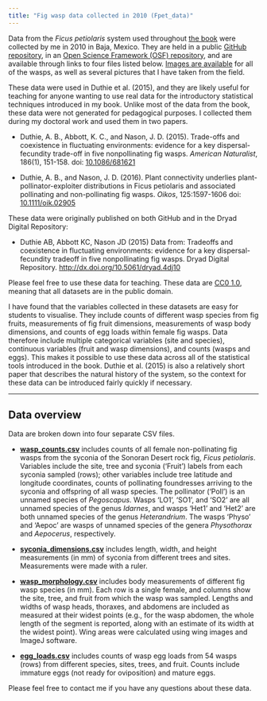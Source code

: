 ```yaml
---
title: "Fig wasp data collected in 2010 (Fpet_data)"
---
```



Data from the *Ficus petiolaris* system used throughout [the book](books.html) were collected by me in 2010 in Baja, Mexico. They are held in a public [GitHub repository](https://github.com/bradduthie/petiolaris_data), in an [Open Science Framework (OSF) repository](https://osf.io/dxwyv/), and are available through links to four files listed below. [Images are available](petiolaris_img.html) for all of the wasps, as well as several pictures that I have taken from the field.

These data were used in Duthie et al. (2015), and they are likely useful for teaching for anyone wanting to use real data for the introductory statistical techniques introduced in my book. Unlike most of the data from the book, these data were not generated for pedagogical purposes. I collected them during my doctoral work and used them in two papers.

- Duthie, A. B., Abbott, K. C., and Nason, J. D. (2015). Trade-offs and coexistence in fluctuating environments: evidence for a key dispersal-fecundity trade-off in five nonpollinating fig wasps. *American Naturalist*, 186(1), 151-158. doi: [10.1086/681621](https://www.jstor.org/stable/10.1086/681621?seq=1)

- Duthie, A. B., and Nason, J. D. (2016). Plant connectivity underlies plant-pollinator-exploiter distributions in Ficus petiolaris and associated pollinating and non-pollinating fig wasps. *Oikos*, 125:1597-1606 doi: [10.1111/oik.02905](https://nsojournals.onlinelibrary.wiley.com/doi/abs/10.1111/oik.02905)

These data were originally published on both GitHub and in the Dryad Digital Repository:

- Duthie AB, Abbott KC, Nason JD (2015) Data from: Tradeoffs and coexistence in fluctuating environments: evidence for a key dispersal-fecundity tradeoff in five nonpollinating fig wasps. Dryad Digital Repository. [http://dx.doi.org/10.5061/dryad.4dj10](https://datadryad.org/dataset/doi:10.5061/dryad.4dj10)

Please feel free to use these data for teaching. These data are [CC0 1.0](https://creativecommons.org/publicdomain/zero/1.0/deed.en), meaning that all datasets are in the public domain.

I have found that the variables collected in these datasets are easy for students to visualise. They include counts of different wasp species from fig fruits, measurements of fig fruit dimensions, measurements of wasp body dimensions, and counts of egg loads within female fig wasps. Data therefore include multiple categorical variables (site and species), continuous variables (fruit and wasp dimensions), and counts (wasps and eggs). This makes it possible to use these data across all of the statistical tools introduced in the book. Duthie et al. (2015) is also a relatively short paper that describes the natural history of the system, so the context for these data can be introduced fairly quickly if necessary.



<hr>


Data overview
-----------------------------------------

Data are broken down into four separate CSV files.

- **[wasp_counts.csv](petiolaris_data/wasp_counts.csv)** includes counts of all female non-pollinating fig wasps from the syconia of the Sonoran Desert rock fig, *Ficus petiolaris*. Variables include the site, tree and syconia ('Fruit') labels from each syconia sampled (rows); other variables include tree latitude and longitude coordinates, counts of pollinating foundresses arriving to the syconia and offspring of all wasp species. The pollinator ('Poll') is an unnamed species of *Pegoscapus*. Wasps 'LO1', 'SO1', and 'SO2' are all unnamed species of the genus *Idarnes*, and wasps 'Het1' and 'Het2' are both unnamed species of the genus *Heterandrium*. The wasps 'Physo' and 'Aepoc' are wasps of unnamed species of the genera *Physothorax* and *Aepocerus*, respectively.

- **[syconia_dimensions.csv](petiolaris_data/syconia_dimensions.csv)** includes length, width, and height measurements (in mm) of syconia from different trees and sites. Measurements were made with a ruler.

- **[wasp_morphology.csv](petiolaris_data/wasp_morphology.csv)** includes body measurements of different fig wasp species (in mm). Each row is a single female, and columns show the site, tree, and fruit from which the wasp was sampled. Lengths and widths of wasp heads, thoraxes, and abdomens are included as measured at their widest points (e.g., for the wasp abdomen, the whole length of the segment is reported, along with an estimate of its width at the widest point). Wing areas were calculated using wing images and ImageJ software.

- **[egg_loads.csv](petiolaris_data/egg_loads.csv)** includes counts of wasp egg loads from 54 wasps (rows) from different species, sites, trees, and fruit. Counts include immature eggs (not ready for oviposition) and mature eggs.

Please feel free to contact me if you have any questions about these data.
